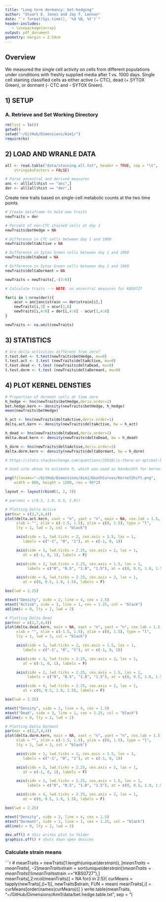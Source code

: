 ```yaml
---
title: "Long-term dormancy: bet-hedging"
author: "Stuart E. Jones and Jay T. Lennon"
date: "`r format(Sys.time(), '%d %B, %Y')`"
header-includes:
   - \usepackage{array}
output: pdf_document
geometry: margin = 2.54cm
---
```


## Overview
We measured the single cell activity on cells from different populations under conditions with freshly supplied media after 1 vs. 1000 days. 
Single cell staining classified cells as either active (+ CTC), dead (+ SYTOX Green), or dormant (- CTC and - SYTOX Green).

## 1) SETUP

### A. Retrieve and Set Working Directory

```r
rm(list = ls())
getwd()
setwd("~/GitHub/Dimensions/Aim1/")
require(ks)
```

## 2) LOAD AND WRANLE DATA

```r
all <- read.table("data/staining.all.txt", header = TRUE, sep = "\t", 
    stringsAsFactors = FALSE)

# Parse ancestral and derived measures
anc <- all[all$hist == "anc",]
der <- all[all$hist == "der",]
```

Create new traits based on single-cell metabolic counts at the two time points
```r
# Create dataframe to hold new traits
newTraits = der

# Percent of non-CTC stained cells at day 1
newTraits$betHedge = NA

# Difference in CTC cells between day 1 and 1000
newTraits$deltaActive = NA

# Difference in Sytox Green cells between day 1 and 1000
newTraits$deltaDead = NA

# Difference in Sytox Green cells between day 1 and 1000
newTraits$deltaDormant = NA

newTraits = newTraits[,-(3:6)]

# Calculate traits --> NOTE: no ancestral measures for KBS0727

for(i in 1:nrow(der)){
	acur = anc[anc$strain == der$strain[i],]
	newTraits[i,3] = acur[1,6]
	newTraits[i,4:6] = der[i,4:6] - acur[1,4:6]
}

newTraits <- na.omit(newTraits)
```

## 3) STATISTICS

```r
# Are delta activities different from zero?
t.test.bet <- t.test(newTraits$betHedge, mu=0)
t.test.act <- t.test (newTraits$deltaActive, mu=0)
t.test.dead <- t.test (newTraits$deltaDead, mu=0)
t.test.dorm <- t.test (newTraits$deltaDormant, mu=0)
```

## 4) PLOT KERNEL DENSTIES

```r
# Proportion of dormant cells at time zero
h_hedge <- hns(newTraits$betHedge,deriv.order=1)
bet.hedge.kern <- density(newTraits$betHedge, h_hedge)
mean(newTraits$betHedge)

h_act <- hns(newTraits$deltaActive,deriv.order=1)
delta.act.kern <- density(newTraits$deltaActive, bw = h_act)

h_dead <- hns(newTraits$deltaDead,deriv.order=1)
delta.dead.kern <- density(newTraits$deltaDead, bw = h_dead)

h_dorm <- hns(newTraits$deltaActive,deriv.order=1)
delta.dorm.kern <- density(newTraits$deltaDormant, bw = h_dorm)

# https://stats.stackexchange.com/questions/33918/is-there-an-optimal-bandwidth-for-a-kernel-density-estimator-of-derivatives

# Used site above to estimate h, which was used as bandwidth for kernels

png(filename="~/GitHub/Dimensions/Aim1/DeathCurves/KernelShift.png",
    width = 800, height = 1200, res = 96*2)

layout <- layout(rbind(1, 2, 3)) 

# par(mai = c(0.5, 1.0, 0.5, 1.0))

# Plotting Delta Active
par(mar = c(2,7,4,4))
plot(delta.act.kern, xaxt = "n", yaxt = "n", main = NA, cex.lab = 1.5, ylab = "",
     xlab = "", xlim = c(-1.5, 1.5), ylim = c(0, 1.5), type = "l", 
     lty = 1, lwd = 3, col = "black")

     axis(side = 1, lwd.ticks = 2, cex.axis = 1.5, las = 1,
        labels = c("-1", "0", "1"), at = c(-1, 0, 1))

     axis(side = 3, lwd.ticks = 2.25, cex.axis = 2, las = 1,
        at = c(-1, 0, 1), labels = F)

     axis(side = 2, lwd.ticks = 2.25, cex.axis = 1.5, las = 1,
          labels = c("0", "0.5", "1.0", "1.5"), at = c(0, 0.5, 1.0, 1.5))

     axis(side = 4, lwd.ticks = 2.25, cex.axis = 2, las = 1,
        at = c(0, 0.5, 1.0, 1.5), labels = F)

box(lwd = 2.25)

mtext("Density", side = 2, line = 4, cex = 1.5)
mtext("Active", side = 3, line = 1, cex = 1.25, col = "black")
abline(v = 0, lty = 2, lwd = 2)

# Plotting Delta Dead
par(mar = c(2,7,4,4))
plot(delta.dead.kern, main = NA, xaxt = "n", yaxt = "n", cex.lab = 1.5, ylab = "",
     xlab = "", xlim = c(-1.5, 1.5), ylim = c(0, 1.5), type = "l", 
     lty = 1, lwd = 3, col = "black")

     axis(side = 1, lwd.ticks = 2, cex.axis = 1.5, las = 1,
        labels = c("-1", "0", "1"), at = c(-1, 0, 1))

     axis(side = 3, lwd.ticks = 2.25, cex.axis = 2, las = 1,
        at = c(-1, 0, 1), labels = F)

     axis(side = 2, lwd.ticks = 2.25, cex.axis = 1.5, las = 1,
          labels = c("0", "0.5", "1.0", "1.5"), at = c(0, 0.5, 1.0, 1.5))

     axis(side = 4, lwd.ticks = 2.25, cex.axis = 2, las = 1,
        at = c(0, 0.5, 1.0, 1.5), labels = F)

box(lwd = 2.25)

mtext("Density", side = 2, line = 4, cex = 1.5)
mtext("Dead", side = 3, line = 1, cex = 1.25, col = "black")
abline(v = 0, lty = 2, lwd = 2)

# Plotting Delta Dormant
par(mar = c(2,7,4,4))
plot(delta.dorm.kern, main = NA, xaxt = "n", yaxt = "n", cex.lab = 1.5, ylab = "",
     xlab = "", xlim = c(-1.5, 1.5), ylim = c(0, 1.5), type = "l", 
     lty = 1, lwd = 3, col = "black")

     axis(side = 1, lwd.ticks = 2, cex.axis = 1.5, las = 1,
        labels = c("-1", "0", "1"), at = c(-1, 0, 1))

     axis(side = 3, lwd.ticks = 2.25, cex.axis = 2, las = 1,
        at = c(-1, 0, 1), labels = F)

     axis(side = 2, lwd.ticks = 2.25, cex.axis = 1.5, las = 1,
          labels = c("0", "0.5", "1.0", "1.5"), at = c(0, 0.5, 1.0, 1.5))

     axis(side = 4, lwd.ticks = 2.25, cex.axis = 2, las = 1,
        at = c(0, 0.5, 1.0, 1.5), labels = F)

box(lwd = 2.25)

mtext("Density", side = 2, line = 4, cex = 1.5)
mtext("Dormant", side = 3, line = 1, cex = 1.25, col = "black")
abline(v = 0, lty = 2, lwd = 2)

dev.off() # this writes plot to folder
graphics.off() # shuts down open devices
```

### Calculate strain means
```r
#
meanTraits = newTraits[1:length(unique(der$strain)),]
meanTraits = meanTraits[,-2]
meanTraits$strain = sort(unique(der$strain))
meanTraits = meanTraits[!(meanTraits$strain =="KBS0727"),]
meanTraits[,2:ncol(meanTraits)] = NA
for(i in 2:5){
	curMeans = tapply(newTraits[,(i+1)], newTraits$strain, FUN = mean)
	meanTraits[,i] = curMeans[order(names(curMeans))]
}
write.table(meanTraits, "~/GitHub/Dimensions/Aim1/data/bet.hedge.table.txt", 
            sep = "\t") 

